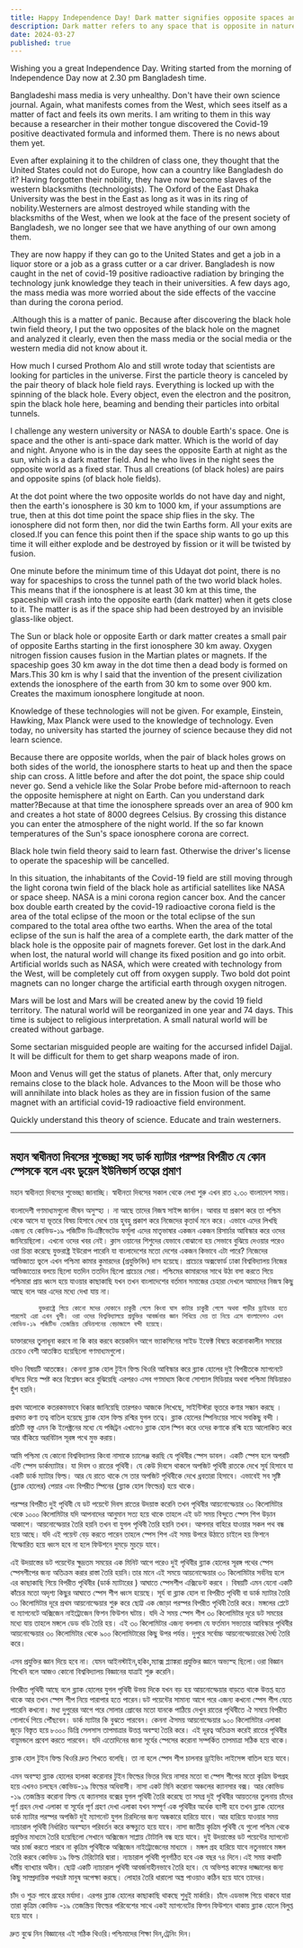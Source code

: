```yaml
---
title: Happy Independence Day! Dark matter signifies opposite spaces and supports the Dual Universe theory
description: Dark matter refers to any space that is opposite in nature, and it serves as evidence for the Dual Universe theory.
date: 2024-03-27
published: true
---
```



Wishing you a great Independence Day. Writing started from the morning of Independence Day now at 2.30 pm Bangladesh time.

Bangladeshi mass media is very unhealthy. Don't have their own science journal. Again, what manifests comes from the West, which sees itself as a matter of fact and feels its own merits. I am writing to them in this way because a researcher in their mother tongue discovered the Covid-19 positive deactivated formula and informed them. There is no news about them yet.

Even after explaining it to the children of class one, they thought that the United States could not do Europe, how can a country like Bangladesh do it? Having forgotten their nobility, they have now become slaves of the western blacksmiths (technologists). The Oxford of the East Dhaka University was the best in the East as long as it was in its ring of nobility.Westerners are almost destroyed while standing with the blacksmiths of the West, when we look at the face of the present society of Bangladesh, we no longer see that we have anything of our own among them.

They are now happy if they can go to the United States and get a job in a liquor store or a job as a grass cutter or a car driver. Bangladesh is now caught in the net of covid-19 positive radioactive radiation by bringing the technology junk knowledge they teach in their universities.
A few days ago, the mass media was more worried about the side effects of the vaccine than during the corona period.

.Although this is a matter of panic. Because after discovering the black hole twin field theory, I put the two opposites of the black hole on the magnet and analyzed it clearly, even then the mass media or the social media or the western media did not know about it.

How much I cursed Prothom Alo and still wrote today that scientists are looking for particles in the universe. First the particle theory is canceled by the pair theory of black hole field rays. Everything is locked up with the spinning of the black hole. Every object, even the electron and the positron, spin the black hole here, beaming and bending their particles into orbital tunnels.

I challenge any western university or NASA to double Earth's space. One is space and the other is anti-space dark matter. Which is the world of day and night. Anyone who is in the day sees the opposite Earth at night as the sun, which is a dark matter field. And he who lives in the night sees the opposite world as a fixed star. Thus all creations (of black holes) are pairs and opposite spins (of black hole fields).

At the dot point where the two opposite worlds do not have day and night, then the earth's ionosphere is 30 km to 1000 km, if your assumptions are true, then at this dot time point the space ship flies in the sky. The ionosphere did not form then, nor did the twin Earths form. All your exits are closed.If you can fence this point then if the space ship wants to go up this time it will either explode and be destroyed by fission or it will be twisted by fusion.

One minute before the minimum time of this Udayat dot point, there is no way for spaceships to cross the tunnel path of the two world black holes. This means that if the ionosphere is at least 30 km at this time, the spaceship will crash into the opposite earth (dark matter) when it gets close to it. The matter is as if the space ship had been destroyed by an invisible glass-like object.

The Sun or black hole or opposite Earth or dark matter creates a small pair of opposite Earths starting in the first ionosphere 30 km away. Oxygen nitrogen fission causes fusion in the Martian plates or magnets. If the spaceship goes 30 km away in the dot time then a dead body is formed on Mars.This 30 km is why I said that the invention of the present civilization extends the ionosphere of the earth from 30 km to some over 900 km. Creates the maximum ionosphere longitude at noon.

Knowledge of these technologies will not be given. For example, Einstein, Hawking, Max Planck were used to the knowledge of technology. Even today, no university has started the journey of science because they did not learn science.


Because there are opposite worlds, when the pair of black holes grows on both sides of the world, the ionosphere starts to heat up and then the space ship can cross. A little before and after the dot point, the space ship could never go. Send a vehicle like the Solar Probe before mid-afternoon to reach the opposite hemisphere at night on Earth. Can you understand dark matter?Because at that time the ionosphere spreads over an area of ​​900 km and creates a hot state of 8000 degrees Celsius. By crossing this distance you can enter the atmosphere of the night world. If the so far known temperatures of the Sun's space ionosphere corona are correct.

Black hole twin field theory said to learn fast. Otherwise the driver's license to operate the spaceship will be cancelled.

In this situation, the inhabitants of the Covid-19 field are still moving through the light corona twin field of the black hole as artificial satellites like NASA or space sheep. NASA is a mini corona region cancer box. And the cancer box double earth created by the covid-19 radioactive corona field is the area of ​​the total eclipse of the moon or the total eclipse of the sun compared to the total area of ​​the two earths. When the area of ​​the total eclipse of the sun is half the area of ​​a complete earth, the dark matter of the black hole is the opposite pair of magnets forever. Get lost in the dark.And when lost, the natural world will change its fixed position and go into orbit. Artificial worlds such as NASA, which were created with technology from the West, will be completely cut off from oxygen supply. Two bold dot point magnets can no longer charge the artificial earth through oxygen nitrogen.

Mars will be lost and Mars will be created anew by the covid 19 field territory. The natural world will be reorganized in one year and 74 days. This time is subject to religious interpretation.
   A small natural world will be created without garbage.

Some sectarian misguided people are waiting for the accursed infidel Dajjal. It will be difficult for them to get sharp weapons made of iron.

Moon and Venus will get the status of planets. After that, only mercury remains close to the black hole. Advances to the Moon will be those who will annihilate into black holes as they are in fission fusion of the same magnet with an artificial covid-19 radioactive field environment.

Quickly understand this theory of science. Educate and train westerners.

---

## মহান স্বাধীনতা দিবসের শুভেচ্ছা সহ ডার্ক ম‍্যাটার পরস্পর বিপরীত যে কোন স্পেসকে বলে এবং ডুয়েল ইউনিভার্স তত্বের প্রমাণ

মহান স্বাধীনতা দিবসের শুভেচ্ছা জানাচ্ছি। স্বাধীনতা দিবসের সকাল থেকে লেখা শুরু এখন রাত ২.৩০ বাংলাদেশ সময়।

বাংলাদেশী গণমাধ‍্যমগুলো ভীষন অসুস্হ‍্য । না আছে তাদের নিজস্ব  সাইন্স জার্নাল। আবার যা প্রকাশ করে তা পশ্চিম থেকে আসে যা ভূতরে বিষয় হিসাবে দেখে তার হুবহু প্রকাশ করে নিজেদের কৃতার্থ মনে করে।  এভাবে এদের লিখছি এজন‍্য যে কোভিড-১৯ পজিটিভ ডিএক্টিভেটেড ফর্মূলা এদের মাতৃভাষার একজন একজন রিসার্চার আবিস্কার করে ওদের জানিয়েছিলো। এখনো ওদের খবর নেই। 
ক্লাস ওয়ানের শিশুদের যেভাবে বোঝানো হয় সেভাবে বুঝিয়ে দেওয়ার পরেও ওরা চিন্তা করেছে যুক্তরাষ্ট্র ইউরোপ পারেনি যা বাংলাদেশের মতো  দেশের একজন কিভাবে এটা পারে? নিজেদের আভিজাত্য ভুলে এখন পশ্চিমা কামার কুমারদের (প্রযুক্তিবিদ) দাস হয়েছে। প্রাচ‍্যের অক্সফোর্ড ঢাকা বিশ্ববিদ্যালয় নিজের আভিজাত্যের ‍বলয়ে ছিলো যতদিন ততদিন ছিলো প্রাচ‍্যের সেরা। পশ্চিমের কামারদের সাথে উঠা বসা করতে গিয়ে পশ্চিমারা প্রায় ধ্বংস হয়ে যাওয়ার কাছাকাছি যখন তখন বাংলাদেশের বর্তমান সমাজের  চেহারা দেখলে আমাদের নিজস্ব কিছু আছে বলে আর এদের মধ‍্যে দেখা যায় না।

           যুক্তরাষ্ট্রে গিয়ে কোনো মদের দোকানে চাকুরী পেলে কিংবা ঘাস কাটার চাকুরী পেলে অথবা গাড়ীর ড্রাইভার হতে পারলেই এরা এখন খুশী। ওরা ওদের বিশ্ববিদ্যালয়ে প্রযুক্তির আবর্জনার জ্ঞান শিখিয়ে দেয় তা নিয়ে এসে বাংলাদেশও এখন কোভিড-১৯ পজিটিভ তেজস্ক্রিয় রেডিয়শনের বেড়াজালে বন্দী হয়েছে।
ডাক্তারদের তুলাধূনা করবে না কি কার করবে কয়েকদিন আগে ভ‍্যাকসিনের সাইড ইফেক্ট বিষয়ে করোনাকালীন সময়ের চেয়েও বেশী আতঙ্কিত হয়েছিলো গণমাধ‍্যমগুলো।

যদিও বিষয়টি আতঙ্কের। কেননা ব্ল‍্যাক হোল টুইন ফিল্ড থিওরি আবিস্কার করে ব্ল‍্যাক হোলের দুই বিপরীতকে ম‍্যাগনেটে বসিয়ে দিয়ে স্পষ্ট করে বিশ্লেষন করে বুঝিয়েছি এরপরও এসব গণমাধ‍্যম কিংবা সোশ‍্যাল মিডিয়ার অথবা পশ্চিমা মিডিয়ারও হুঁশ হয়নি।

প্রথম আলোকে কতরকমভাবে ধিক্কার জানিয়েছি তারপরও  আজকে লিখেছে, সাইন্টিস্টরা ভূতরে কণার সন্ধান করছে । প্রথমত কণা তত্ব বাতিল হয়েছে ব্ল‍্যাক হোল ফিল্ড রশ্মির যুগল তত্বে। ব্ল‍্যাক হোলের স্পিনিংয়ের সাথে সবকিছু বন্দী । প্রতিটি বস্তু এমন কি ইলেক্ট্রনের মধ‍্যে যে পজিট্রন এখানেও ব্ল‍্যাক হোল স্পিন করে ওদের কণাকে রশ্মি হয়ে আলোকিত করে আর বাঁকিয়ে অরবিটাল সূরঙ্গ পথে মুভ করায়।

আমি পশ্চিমা যে কোনো বিশ্ববিদ্যালয় কিংবা নাসাকে চ‍্যালেঞ্জ করছি যে পৃথিবীর স্পেস ডাবল। একটি স্পেস হলে অপরটি এন্টি স্পেস ডার্কম‍্যাটার। যা দিবস ও রাতের পৃথিবী। যে কেউ দিবসে থাকলে অপজিট পৃথিবী রাতকে দেখে সূর্য হিসাবে যা একটি ডার্ক ম‍্যাটার ফিল্ড। আর যে রাতে থাকে সে তার অপজিট পৃথিবীকে দেখে ধ্রবতারা হিসাবে। এভাবেই সব সৃষ্টি (ব্ল‍্যাক হোলের) পেয়ার এবং  বিপরীত স্পিনের (ব্ল‍্যাক হোল ফিল্ডের) হয়ে থাকে। 

পরস্পর  বিপরীত দুই পৃথিবী যে ডট পয়েন্টে  দিবস রাতের উদয়াস্ত করেনি  তখন  পৃথিবীর আয়নোস্ফেয়ার ৩০ কিলোমিটার থেকে ১০০০ কিলোমিটার যদি আপনাদের আনুমান সত‍্য হয়ে থাকে তাহলে এই ডট সময় বিন্দুতে স্পেস শিপ উড়ান আকাশে। আয়নোস্ফেয়ার তৈরি হয়নি তখন বা যুগল পৃথিবী তৈরি হয়নি তখন। আপনার বাহিরে যাওয়ার সকল পথ বন্ধ হয়ে আছে। যদি এই পয়েন্ট বেড় করতে পারেন তাহলে স্পেস শিপ এই সময় উপরে উঠাতে চাইলে হয় ফিশনে বিস্ফোরিত হয়ে ধ্বংস হবে না হলে ফিউশনে দুমড়ে মুচড়ে যাবে।

এই উদয়াস্তের ডট পয়েন্টের ক্ষুদ্রতম সময়ের এক মিনিট আগে পরেও দুই পৃথিবীর ব্ল‍্যাক হোলের সূরঙ্গ পথের স্পেস স্পেসশীপের জন‍্য অতিক্রম করার রাস্তা তৈরি হয়নি।তার মানে এই সময়ে আয়নোস্ফেয়ার ৩০ কিলোমিটার সর্বনিম্ন হলে এর কাছাকাছি গিয়ে বিপরীত পৃথিবীর (ডার্ক ম‍্যাটারের ) আঘাতে স্পেসশীপ এক্সিডেন্ট করবে ।  বিষয়টি এমন যেনো একটি কাঁচের মতো অদৃশ‍্য কিছুর আঘাতে  স্পেস শীপ ধ্বংস হয়েছে। সূর্য বা ব্ল‍্যাক হোল বা বিপরীত পৃথিবী বা ডার্ক ম‍্যাটার  তৈরি ৩০ কিলোমিটার দূরে প্রথম আয়নোস্ফেয়ার শুরু করে ছোট্ট এক জোড়া পরস্পর বিপরীত পৃথিবী তৈরি করে। মঙ্গলের প্লেটে বা ম‍্যাগনেটে অক্সিজেন নাইট্রোজেন ফিশন ফিউশন ঘটায়।  যদি ঐ সময় স্পেস শীপ ৩০ কিলোমিটার দূরে ডট সময়ের মধ‍্যে যায় তাহলে মঙ্গলে ডেড বডি তৈরি হয়। এই ৩০ কিলোমিটার এজন‍্য বললাম যে ফর্তমান সভ‍্যতার আবিস্কার পৃথিবীর আয়নোস্ফেয়ার ৩০ কিলোমিটার থেকে ৯০০ কিলোমিটারের কিছু উপর পর্যন্ত। দুপুরে সর্বোচ্চ আয়নোস্ফেয়ারের দৈর্ঘ‍্য তৈরি  করে।

এসব প্রযুক্তির জ্ঞান দিয়ে হবে না। যেমন আইনস্টাইন,হকিং,ম‍্যাক্স প্ল‍্যাঙ্করা প্রযুক্তির জ্ঞানে অভ‍্যস্হ ছিলো।ওরা বিজ্ঞান শিখেনি বলে আজও কোনো বিশ্ববিদ্যালয় বিজ্ঞানের যাত্রাই শুরু করেনি।

বিপরীত পৃথিবী আছে বলে ব্ল‍্যাক হোলের যুগল পৃথিবী উভয় দিকে  যখন বড় হয় আয়নোস্ফেয়ার বাড়তে থাকে উত্তপ্ত হতে থাকে আর তখন  স্পেস শীপ নিয়ে পারাপার হতে পারেন।ডট পয়েন্টের সামান‍্য আগে পরে এজন‍্য কখনো স্পেস শীপ যেতে পারেনি কখনো। মধ‍্য দুপুরের আগে পরে সোলার প্রোবের মতো যানকে পাঠিয়ে দেখুন রাতের পৃথিবীতে ঐ সময়ে বিপরীত গোলার্ধে গিয়ে পৌঁছবেন। ডার্ক ম‍্যাটার কি বুঝতে পারবেন।
কেননা ঐসময় আয়নোস্ফেয়ার ৯০০ কিলোমিটার এলাকা জুড়ে বিস্তৃত হয়ে ৮০০০ ডিগ্রি সেলসাস তাপমাত্রার উত্তপ্ত অবস্হা তৈরি করে। এই দূরত্ব অতিক্রম করেই রাতের পৃথিবীর বায়ুমন্ডলে প্রবেশ করতে পারবেন। যদি এতোদিনের জানা সূর্যের স্পেসের করোনা সম্পর্কিত তাপমাত্রা সঠিক হয়ে থাকে।

ব্ল‍্যাক হোল টুইন ফিল্ড থিওরি দ্রুত শিখতে বলেছি। তা না হলে স্পেস শীপ চালনার ড্রাইভিং লাইসেন্স বাতিল হয়ে যাবে।

এমন অবস্হা  ব্ল‍্যাক হোলের হালকা  করোনার টুইন ফিল্ডের ভিতর দিয়ে নাসার মতো বা স্পেস শীপের মতো  কৃত্রিম উপগ্রহ হয়ে এখনও  চলছেন কোভিড-১৯ ফিল্ডের অধিবাসী। নাসা একট মিনি করোনা অঞ্চলের  ক‍্যানসার বক্স। আর কোভিড -১৯ তেজস্ক্রিয় করোনা ফিল্ড যে ক‍্যানসার বক্সের যুগল পৃথিবী তৈরি করেছে তা সমগ্র দুই পৃথিবীর আয়তনের তুলনায়  চাঁদের পূর্ণ গ্রহন দেখা এলাকা বা সূর্যের পূর্ণ গ্রহণ দেখা এলাকা যখন সম্পূর্ণ এক পৃথিবীর অর্ধেক ব‍্যাপী হবে তখন ব্ল‍্যাক হোলের ডার্ক ম‍্যাটার পরস্পর অপজিট দুই ম‍্যাগনেট যুগল চিরদিনের জন‍্য অন্ধকারে হারিয়ে যাবে। আর  হারিয়ে যাওয়ার সময়  ন‍্যাচারাল পৃথিবী নির্ধারিত অবস্হান পরিবর্তন করে কক্ষচ‍্যুত হয়ে যাবে। নাসা জাতীয় কৃত্রিম পৃথিবী যে গুলো পশ্চিম থেকে প্রযুক্তির মাধ‍্যমে তৈরি হয়েছিলো সেখানে অক্সিজেন সাপ্লায় টোটালি বন্ধ হয়ে যাবে।  দুই উদয়াস্তের ডট পয়েন্টের ম‍্যাগনেট আর চার্জ করতে পারবে না কৃত্রিম পৃথিবীকে অক্সিজেন নাইট্রোজেনের মাধ‍্যমে । মঙ্গল গ্রহ হারিয়ে যাবে নতুনভাবে  মঙ্গল তৈরি করবে কোভিড ১৯ ফিল্ড টেরিটোরি দ্বারা। ন‍্যাচারাল পৃথিবী পূনর্গঠিত হবে এক বছর ৭৪ দিনে।এই সময় কথাটি ধর্মীয় ব‍্যাখ‍্যার অধীন।
   ছোট্ট একটি ন‍্যাচারাল পৃথিবী আবর্জনাহীনভাবে তৈরি হবে।
যে অভিশপ্ত কাফের দাজ্জালের জন‍্য কিছু সাম্প্রদায়িক পথভ্রষ্ট মানুষ অপেক্ষা করছে। লোহার তৈরি ধারালো অস্ত্র পাওয়াও কঠিন হয়ে যাবে তাদের।

চাঁদ ও শুক্র পাবে গ্রহের মর্যাদা। এরপর ব্ল‍্যাক হোলের কাছাকাছি  থাকছে শুধুই মার্কারি। চাঁদে এডভান্স গিয়ে থাকবে যারা তারা কৃত্রিম কোভিড -১৯ তেজস্ক্রিয় ফিল্ডের পরিবেশের সাথে একই ম‍্যাগনেটের ফিশন ফিউশনে থাকায় ব্ল‍্যাক হোলে  বিলুপ্ত হয়ে যাবে ।

দ্রুত বুঝে নিন বিজ্ঞানের এই সঠিক থিওরি।পশ্চিমাদের শিক্ষা দিন,ট্রেনিং দিন।
